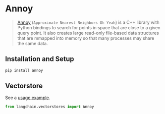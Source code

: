 # Annoy

> [Annoy](https://github.com/spotify/annoy) (`Approximate Nearest Neighbors Oh Yeah`) is a C++ library with Python bindings to search for points in space that are close to a given query point. It also creates large read-only file-based data structures that are mmapped into memory so that many processes may share the same data. 
## Installation and Setup


```bash
pip install annoy
```


## Vectorstore

See a [usage example](/docs/modules/indexes/vectorstores/examples/annoy.ipynb).

```python
from langchain.vectorstores import Annoy
```
